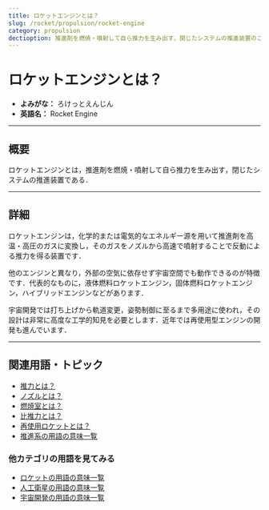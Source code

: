 ```yaml
---
title: ロケットエンジンとは？
slug: /rocket/propulsion/rocket-engine
category: propulsion
dectioption: 推進剤を燃焼・噴射して自ら推力を生み出す，閉じたシステムの推進装置のことであるロケットエンジンの意味・定義・内容について解説します．
---
```



<Head>
  <script type="application/ld+json">
    {`{
      "@context": "https://schema.org",
      "@type": "DefinedTerm",
      "name": "ロケットエンジン",
      "inDefinedTermSet": "https://space-dev-terms.pages.dev",
      "termCode": "rocket/propulsion/rocket-engine",
      "description": "推進剤を燃焼・噴射して自ら推力を生み出す，閉じたシステムの推進装置のことであるロケットエンジンの意味・定義・内容について解説します．",
      "url": "https://space-dev-terms.pages.dev/docs/rocket/propulsion/rocket-engine"
    }`}
  </script>
</Head>

# ロケットエンジンとは？

- **よみがな：** ろけっとえんじん  
- **英語名：** Rocket Engine  

---

## 概要

ロケットエンジンとは，推進剤を燃焼・噴射して自ら推力を生み出す，閉じたシステムの推進装置である．

---

## 詳細

ロケットエンジンは，化学的または電気的なエネルギー源を用いて推進剤を高温・高圧のガスに変換し，そのガスをノズルから高速で噴射することで反動による推力を得る装置です．

他のエンジンと異なり，外部の空気に依存せず宇宙空間でも動作できるのが特徴です．代表的なものに，液体燃料ロケットエンジン，固体燃料ロケットエンジン，ハイブリッドエンジンなどがあります．

宇宙開発では打ち上げから軌道変更，姿勢制御に至るまで多用途に使われ，その設計は非常に高度な工学的知見を必要とします．近年では再使用型エンジンの開発も進んでいます．

---

## 関連用語・トピック

- [推力とは？](/docs/rocket/propulsion/system/thrust)
- [ノズルとは？](/docs/rocket/propulsion/system/nozzle)
- [燃焼室とは？](/docs/rocket/propulsion/system/combustion-chamber)
- [比推力とは？](/docs/rocket/propulsion/system/isp)
- [再使用ロケットとは？](/docs/rocket/type/reusable-rocket)
- [推進系の用語の意味一覧](/docs/category/propulsion)

### 他カテゴリの用語を見てみる
- [ロケットの用語の意味一覧](/docs/category/rocket)
- [人工衛星の用語の意味一覧](/docs/category/satellite)
- [宇宙開発の用語の意味一覧](/docs/category/glossary)
